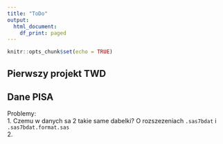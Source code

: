 ---
title: "ToDo"
output:
  html_document:
    df_print: paged
---

```{r setup, include=FALSE}
knitr::opts_chunk$set(echo = TRUE)
```

## Pierwszy projekt TWD
## Dane PISA

Problemy:\
1. Czemu w danych sa 2 takie same dabelki? O rozszezeniach `.sas7bdat` i `.sas7bdat.format.sas`\
2. 

